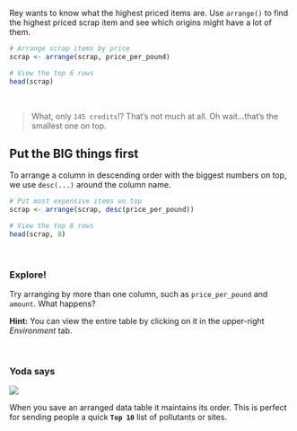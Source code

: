 

Rey wants to know what the highest priced items are. Use `arrange()` to find the highest priced scrap item and see which origins might have a lot of them.

```{r arrange-price, warning = F}
# Arrange scrap items by price
scrap <- arrange(scrap, price_per_pound)

# View the top 6 rows
head(scrap)
```

<br>

>
> What, only `145 credits`!? That's not much at all. Oh wait...that's the smallest one on top. 
>


## Put the BIG things first  {-}

To arrange a column in descending order with the biggest numbers on top, we use `desc(...)` around the column name.

```{r desc-arrange, warning=F}
# Put most expensive items on top
scrap <- arrange(scrap, desc(price_per_pound))

# View the top 8 rows
head(scrap, 8)
```

<br>

<div class="tip">
### <i class="fa fa-user-astronaut" style="color: green;"></i> Explore! {-}

Try arranging by more than one column, such as `price_per_pound` and `amount`. What happens?

__Hint:__ You can view the entire table by clicking on it in the upper-right _Environment_ tab.
</div>

<br>

<div class="yoda">
###  Yoda says {-}

<img src="../images/yoda_baby_sq.png" class="yoda-img">

When you save an arranged data table it maintains its order. This is perfect for sending people a quick __` Top 10 `__ list of pollutants or sites.

</div>
